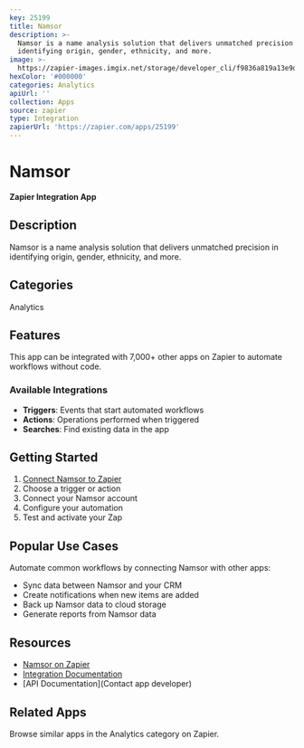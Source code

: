 ```yaml
---
key: 25199
title: Namsor
description: >-
  Namsor is a name analysis solution that delivers unmatched precision in
  identifying origin, gender, ethnicity, and more.
image: >-
  https://zapier-images.imgix.net/storage/developer_cli/f9836a819a13e9dfa38adb9dd0ee0442.png?auto=format%2Ccompress&ixlib=python-3.0.0&q=50
hexColor: '#000000'
categories: Analytics
apiUrl: ''
collection: Apps
source: zapier
type: Integration
zapierUrl: 'https://zapier.com/apps/25199'
---
```

# Namsor

**Zapier Integration App**

## Description

Namsor is a name analysis solution that delivers unmatched precision in identifying origin, gender, ethnicity, and more.

## Categories

Analytics

## Features

This app can be integrated with 7,000+ other apps on Zapier to automate workflows without code.

### Available Integrations

- **Triggers**: Events that start automated workflows
- **Actions**: Operations performed when triggered
- **Searches**: Find existing data in the app

## Getting Started

1. [Connect Namsor to Zapier](https://zapier.com/apps/25199)
2. Choose a trigger or action
3. Connect your Namsor account
4. Configure your automation
5. Test and activate your Zap

## Popular Use Cases

Automate common workflows by connecting Namsor with other apps:

- Sync data between Namsor and your CRM
- Create notifications when new items are added
- Back up Namsor data to cloud storage
- Generate reports from Namsor data

## Resources

- [Namsor on Zapier](https://zapier.com/apps/25199)
- [Integration Documentation](https://zapier.com/apps/25199/integrations)
- [API Documentation](Contact app developer)

## Related Apps

Browse similar apps in the Analytics category on Zapier.
